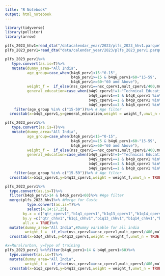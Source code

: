 ```yaml
---
title: "R Notebook"
output: html_notebook
---
```


```r
library(tidyverse)
library(pollster)
library(arrow)
```


```r
plfs_2023_hhv1=read_dta("/datacalendar_year/2023/plfs_2023_hhv1.parquet")
plfs_2023_perv1=read_dta("data/calendar_year/2023/plfs_2023_perv1.parquet")
```

```r
plfs_2023_perv1%>%
   type.convert(as.is=T)%>%
   mutate(dummy_area="All India",
          age_group=case_when(b4q6_perv1<15~"0-15",
                              b4q6_perv1>=15 & b4q6_perv1<60~"15-59",
                              b4q6_perv1>=60~"60 and Above"),
          weight_f =  if_else(nss_cperv1==nsc_cperv1,mult_cperv1/400,mult_cperv1/800),
          general_education=case_when(b4q9_cperv1!=1~"Technical Education",
                                      b4q9_cperv1==1 & b4q8_cperv1 %in% c(1,2,3)~"No General Education",
                                      b4q9_cperv1==1 & b4q8_cperv1 %in% c(5,6,7,8,10)~"Attended School",
                                      b4q9_cperv1==1 & b4q8_cperv1 %in% c(11,12,13)~"Attended College"))%>%
    filter(age_group %in% c("15-59"))%>% # Age filter
  crosstab(x=b4q5_cperv1,y=general_education,weight = weight_f,unwt_n = TRUE)
```


```r
plfs_2023_perv1%>%
   type.convert(as.is=T)%>%
   mutate(dummy_area="All India",
          age_group=case_when(b4q6_perv1<15~"0-15",
                              b4q6_perv1>=15 & b4q6_perv1<60~"15-59",
                              b4q6_perv1>=60~"60 and Above"),
          weight_f =  if_else(nss_cperv1==nsc_cperv1,mult_cperv1/400,mult_cperv1/800),
          general_education=case_when(b4q9_cperv1!=1~"Technical Education",
                                      b4q9_cperv1==1 & b4q8_cperv1 %in% c(1,2,3)~"No General Education",
                                      b4q9_cperv1==1 & b4q8_cperv1 %in% c(5,6,7,8,10)~"Attended School",
                                      b4q9_cperv1==1 & b4q8_cperv1 %in% c(11,12,13)~"Attended College"))%>%
    filter(age_group %in% c("15-59"))%>% # Age filter
  crosstab(x=b1q3_cperv1,y=b4q12_cperv1,weight = weight_f,unwt_n = TRUE)
```

```r
plfs_2023_perv1%>%
  type.convert(as.is=T)%>%
  filter(b4q6_perv1>14 & b4q6_perv1<60)%>% #Age filter
  merge(plfs_2023_hhv1%>% #Merge for Caste
          type.convert(as.is=T)%>%
          select(4,14:17,25),
        by.x = c("qtr_cperv1","b1q1_cperv1","b1q13_cperv1","b1q14_cperv1","b1q15_cperv1"),
        by.y =c("qtr_chhv1","b1q1_chhv1","b1q13_chhv1","b1q14_chhv1","b1q15_chhv1"),
        all.x = TRUE)%>%
  mutate(dummy_area="All India",#Dummy variable for all india
         weight_f =  if_else(nss_cperv1==nsc_cperv1,mult_cperv1/400,mult_cperv1/800))%>%
  crosstab(x=b3q4_chhv1,y=b4q12_cperv1,weight = weight_f,unwt_n = TRUE)#caste
```


```r
#x=Rural/urban, y=Type of training
plfs_2023_perv1 %>%filter(b4q6_perv1>14 & b4q6_perv1<60)%>%
  type.convert(as.is=T)%>%
  mutate(dummy_area="All India",
         weight_f =  if_else(nss_cperv1==nsc_cperv1,mult_cperv1/400,mult_cperv1/800))%>%
  crosstab(x=b1q3_cperv1,y=b4q12_cperv1,weight = weight_f,unwt_n = TRUE)
```

